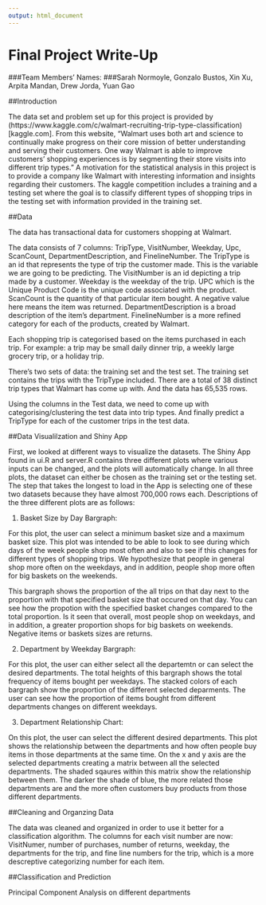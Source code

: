 ```yaml
---
output: html_document
---
```


Final Project Write-Up
========================================================
###Team Members' Names: 
###Sarah Normoyle, Gonzalo Bustos, Xin Xu, Arpita Mandan, Drew Jorda, Yuan Gao

##Introduction

The data set and problem set up for this project is provided by (https://www.kaggle.com/c/walmart-recruiting-trip-type-classification) [kaggle.com]. From this website, "Walmart uses both art and science to continually make progress on their core mission of better understanding and serving their customers. One way Walmart is able to improve customers' shopping experiences is by segmenting their store visits into different trip types." A motivation for the statistical analysis in this project is to provide a company like Walmart with interesting information  and insights regarding their customers. The kaggle competition includes a training and a testing set where the goal is to classify different types of shopping trips in the testing set with information provided in the training set. 

##Data 

The data has transactional data for customers shopping at Walmart. 

The data consists of 7 columns: TripType, VisitNumber, Weekday, Upc, ScanCount, DepartmentDescription, and FinelineNumber. The TripType is an id that represents the type of trip the customer made. This is the variable we are going to be predicting. The VisitNumber is an id depicting a trip made by a customer. Weekday is the weekday of the trip. UPC which is the Unique Product Code is the unique code associated with the product. ScanCount is the quantity of that particular item bought. A negative value here means the item was returned. DepartmentDescription is a broad description of the item's department. FinelineNumber is a more refined category for each of the products, created by Walmart.

Each shopping trip is categorised based on the items purchased in each trip. For example: a trip may be small daily dinner trip, a weekly large grocery trip, or a holiday trip.

There's two sets of data: the training set and the test set. The training set contains the trips with the TripType included. There are a total of 38 distinct trip types that Walmart has come up with. And the data has 65,535 rows.

Using the columns in the Test data, we need to come up with categorising/clustering the test data into trip types. And finally predict a TripType for each of the customer trips in the test data.


##Data Visualilzation and Shiny App

First, we looked at different ways to visualize the datasets. The Shiny App found in ui.R and server.R contains three different plots where various inputs can be changed, and the plots will automatically change. In all three plots, the dataset can either be chosen as the training set or the testing set. The step that takes the longest to load in the App is selecting one of these two datasets because they have almost 700,000 rows each. Descriptions of the three different plots are as follows:


1. Basket Size by Day Bargraph: 

For this plot, the user can select a minimum basket size and a maximum basket size. This plot was intended to be able to look to see during which days of the week people shop most often and also to see if this changes for different types of shopping trips. We hypothesize that people in general shop more often on the weekdays, and in addition, people shop more often for big baskets on the weekends.  

This bargraph shows the proportion of the all trips on that day next to the proportion with that specified basket size that occured on that day. You can see how the propotion with the specified basket changes compared to the total proportion. Is it seen that overall, most people shop on weekdays, and in addition, a greater proportion shops for big baskets on weekends. Negative items or baskets sizes are returns. 


2. Department by Weekday Bargraph: 

For this plot, the user can either select all the departemtn or can select the desired departments. The total heights of this bargraph shows the total frequency of items bought per weekdays. The stacked colors of each bargraph show the proportion of the different selected deparments. The user can see how the proportion of items bought from different departments changes on different weekdays.  

3. Department Relationship Chart:

On this plot, the user can select the different desired departments. This plot shows the relationship between the departments and how often people buy items in those departments at the same time. On the x and y axis are the selected departments creating a matrix between all the selected departments. The shaded sqaures within this matrix show the relationship between them. The darker the shade of blue, the more related those departments are and the more often customers buy products from those different departments. 


##Cleaning and Organzing Data

The data was cleaned and organized in order to use it better for a classification algorithm. The columns for each visit number are now: VisitNumer, number of purchases, number of returns, weekday, the departments for the trip, and fine line numbers for the trip, which is a more descreptive categorizing number for each item. 

##Classification and Prediction 

Principal Component Analysis on different departments

